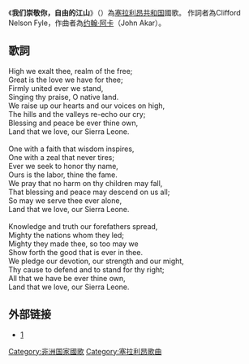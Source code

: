 {{Infobox Anthem
|title         = High We Exalt Thee, Realm of the Free
|chinese_title = 我们崇敬你，自由的江山
|image         = Sierra Leonean Anthem Music Sheet.InstrumentalSimple.svg
|image_size    =
|caption       =
|country       = {{SLE}}
|prefix        = 国歌
|author        = [[Clifford_Nelson_Fyle|Clifford Nelson Fyle]]
|lyrics_date   =
|composer      = Melody [[John_Akar|John Akar]]
Harmony & Original Arrangement Logie E. K. Wright
|music_date    =
|adopted       = 1961
|until         =
|sound         =
|sound_title   =
}}
《'''我们崇敬你，自由的江山'''》（{{lang|en|High We Exalt Thee, Realm of the Free}}）為[[塞拉利昂共和国|塞拉利昂共和国]]國歌。 作詞者為Clifford Nelson Fyle，作曲者為[[约翰·阿卡|约翰·阿卡]]（John Akar）。

==歌詞==

High we exalt thee, realm of the free;<br>
Great is the love we have for thee;<br>
Firmly united ever we stand,<br>
Singing thy praise, O native land.<br>
We raise up our hearts and our voices on high,<br>
The hills and the valleys re-echo our cry;<br>
Blessing and peace be ever thine own,<br>
Land that we love, our Sierra Leone.<br>
<br>
One with a faith that wisdom inspires,<br>
One with a zeal that never tires;<br>
Ever we seek to honor thy name,<br>
Ours is the labor, thine the fame.<br>
We pray that no harm on thy children may fall,<br>
That blessing and peace may descend on us all;<br>
So may we serve thee ever alone,<br>
Land that we love, our Sierra Leone.<br>
<br>
Knowledge and truth our forefathers spread,<br>
Mighty the nations whom they led;<br>
Mighty they made thee, so too may we<br>
Show forth the good that is ever in thee.<br>
We pledge our devotion, our strength and our might,<br>
Thy cause to defend and to stand for thy right;<br>
All that we have be ever thine own,<br>
Land that we love, our Sierra Leone.

==外部链接==
* [http://files.ifnimidi.com/themes/anthems/Sierra_Leone.mid] {{Wayback|url=http://files.ifnimidi.com/themes/anthems/Sierra_Leone.mid |date=20210106100540 }}
{{非洲各國家和地区國歌}}
[[Category:非洲国家國歌|Category:非洲国家國歌]]
[[Category:塞拉利昂歌曲|Category:塞拉利昂歌曲]]